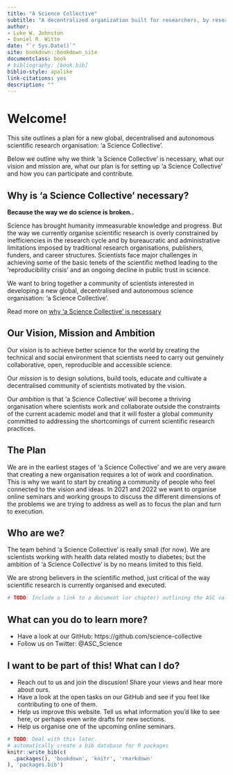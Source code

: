```yaml
--- 
title: "A Science Collective"
subtitle: "A decentralized organization built for researchers, by researchers"
author: 
- Luke W. Johnston
- Daniel R. Witte
date: "`r Sys.Date()`"
site: bookdown::bookdown_site
documentclass: book
# bibliography: [book.bib]
biblio-style: apalike
link-citations: yes
description: ""
---
```


# Welcome!

This site outlines a plan for a new global, decentralised and autonomous scientific research organisation: 'a Science Collective'.

Below we outline why we think 'a Science Collective' is necessary, what our vision and mission are, what our plan is for setting up 'a Science Collective' and how you can participate and contribute.

## Why is 'a Science Collective' necessary?

**Because the way we do science is broken..**

Science has brought humanity immeasurable knowledge and progress. But the way we currently organise scientific research is overly constrained by inefficiencies in the research cycle and by bureaucratic and administrative limitations imposed by traditional research organisations, publishers, funders, and career structures. Scientists face major challenges in achieving some of the basic tenets of the scientific method leading to the 'reproducibility crisis' and an ongoing decline in public trust in science. 

We want to bring together a community of scientists interested in developing a new global, decentralised and autonomous science organisation: 'a Science Collective'.

Read more on [why 'a Science Collective' is necessary](why-is-a-science-collective-necessary-1.html)

## Our Vision, Mission and Ambition

Our *vision* is to achieve better science for the world by creating the technical and social environment that scientists need to carry out genuinely collaborative, open, reproducible and accessible science.

Our *mission* is to design solutions, build tools, educate and cultivate a decentralised community of scientists motivated by the vision.

Our *ambition* is that 'a Science Collective' will become a thriving organisation where scientists work and collaborate outside the constraints of the current academic model and that it will foster a global community committed to addressing the shortcomings of current scientific research practices.

## The Plan

We are in the earliest stages of 'a Science Collective' and we are very aware that creating a new organisation requires a lot of work and coordination. This is why we want to start by creating a community of people who feel connected to the vision and ideas. In 2021 and 2022 we want to organise online seminars and working groups to discuss the different dimensions of the problems we are trying to address as well as to focus the plan and turn to execution.

## Who are we?
The team behind 'a Science Collective' is really small (for now). We are scientists working with health data related mostly to diabetes; but the ambition of 'a Science Collective' is by no means limited to this field.

We are strong believers in the scientific method, just critical of the way scientific research is currently organised and executed.  

```r
# TODO: Include a link to a document (or chapter) outlining the ASC values
```

## What can you do to learn more?
- Have a look at our GitHub: https://github.com/science-collective
- Follow us on Twitter: @ASC_Science

## I want to be part of this! What can I do?
- Reach out to us and join the discusion! Share your views and hear more about ours.
- Have a look at the open tasks on our GitHub and see if you feel like contributing to one of them.
- Help us improve this website. Tell us what information you'd like to see here, or perhaps even write drafts for new sections.
- Help us organise one of the upcoming online seminars.


```r
# TODO: Deal with this later.
# automatically create a bib database for R packages
knitr::write_bib(c(
  .packages(), 'bookdown', 'knitr', 'rmarkdown'
), 'packages.bib')
```
